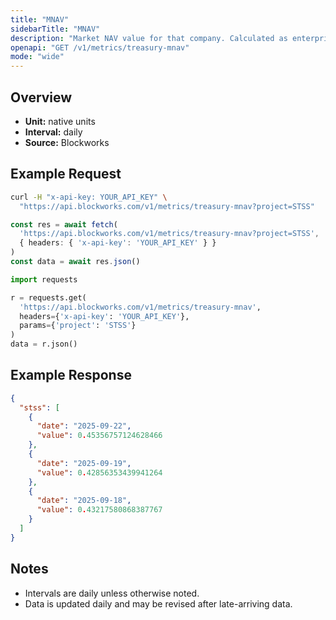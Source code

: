 ```yaml
---
title: "MNAV"
sidebarTitle: "MNAV"
description: "Market NAV value for that company. Calculated as enterprise value / NAV"
openapi: "GET /v1/metrics/treasury-mnav"
mode: "wide"
---
```


## Overview

- **Unit:** native units
- **Interval:** daily
- **Source:** Blockworks

## Example Request

<CodeGroup>

```bash cURL
curl -H "x-api-key: YOUR_API_KEY" \
  "https://api.blockworks.com/v1/metrics/treasury-mnav?project=STSS"
```

```typescript TypeScript
const res = await fetch(
  'https://api.blockworks.com/v1/metrics/treasury-mnav?project=STSS',
  { headers: { 'x-api-key': 'YOUR_API_KEY' } }
)
const data = await res.json()
```

```python Python
import requests

r = requests.get(
  'https://api.blockworks.com/v1/metrics/treasury-mnav',
  headers={'x-api-key': 'YOUR_API_KEY'},
  params={'project': 'STSS'}
)
data = r.json()
```

</CodeGroup>

## Example Response

```json
{
  "stss": [
    {
      "date": "2025-09-22",
      "value": 0.45356757124628466
    },
    {
      "date": "2025-09-19",
      "value": 0.42856353439941264
    },
    {
      "date": "2025-09-18",
      "value": 0.43217580868387767
    }
  ]
}
```

## Notes
- Intervals are daily unless otherwise noted.
- Data is updated daily and may be revised after late-arriving data.